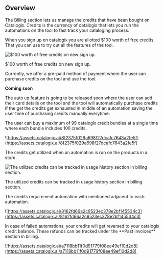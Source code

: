 ## Overview

The Billing section lets us manage the credits that have been bought on Catalogix. Credits is the currency of catalogix that lets you run the automations on the tool to fast track your cataloging process.

When you sign up on catalogix you are allotted $100 worth of free credits. That you can use to try out all the features of the tool.

![$100 worth of free credits on new sign up. ](https://assets.catalogix.ai/bb63e76d7047f5ba0fb3febfa83ab4a0)

$100 worth of free credits on new sign up.

<Accordion title="Plans">
  Currently, we offer a pre-paid method of payment where the user can purchase credits on the tool and use the tool.

**Coming soon**

The auto up feature is going to be released soon where the user can add their card details on the tool and the tool will automatically purchase credits if the get the credits get exhausted in middle of an automation saving the user time of purchasing credits manually everytime.
</Accordion>

<Accordion title="Limits">
  The user can buy a maximum of 99 catalogix credit bundles at a single time where each bundle includes 100 credits.

![https://assets.catalogix.ai/8f2375f029a698f27dcafc7643a2fe5f](https://assets.catalogix.ai/8f2375f029a698f27dcafc7643a2fe5f)
</Accordion>

<Accordion title="Usage">
  The credits get utilized when an automation is run on the products in a store.

![The utilized credits can be tracked in usage history section in billing section. ](https://assets.catalogix.ai/f6d8f831dc715db2194851cd1c7a14c8)

The utilized credits can be tracked in usage history section in billing section.

The credits requirement automation with mentioned adjacent to each automation.

![https://assets.catalogix.ai/8162fd66a2c9523ec378e2bf145534c3](https://assets.catalogix.ai/8162fd66a2c9523ec378e2bf145534c3)

</Accordion>

<Accordion title="Refunds">
  In case of failed automations, your credits will get reversed to your catalogix credit balance. These refunds can be tracked under the **Past invoices** section in billing.

![https://assets.catalogix.ai/a7118bb11f0d91779f08ee49ef10d2d8](https://assets.catalogix.ai/a7118bb11f0d91779f08ee49ef10d2d8)
</Accordion>



